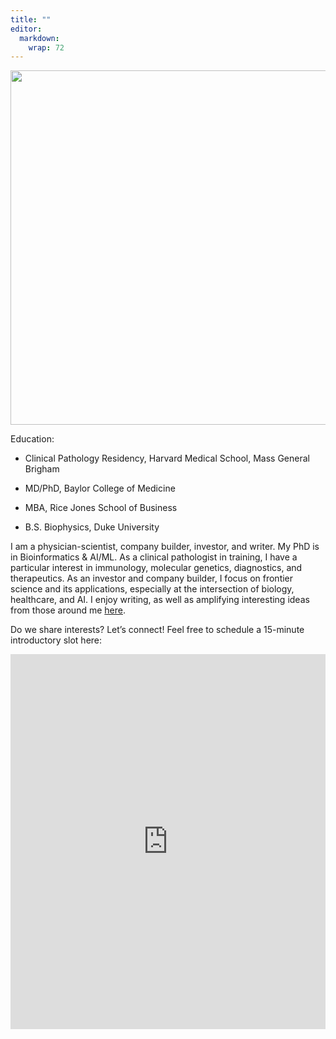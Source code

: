 ```yaml
---
title: ""
editor: 
  markdown: 
    wrap: 72
---
```


![](assets/profile-photo.jpg){width="15cm"}

Education:

-   Clinical Pathology Residency, Harvard Medical School, Mass General
    Brigham

-   MD/PhD, Baylor College of Medicine

-   MBA, Rice Jones School of Business

-   B.S. Biophysics, Duke University

I am a physician-scientist, company builder, investor, and writer. My
PhD is in Bioinformatics & AI/ML. As a clinical pathologist in training,
I have a particular interest in immunology, molecular genetics,
diagnostics, and therapeutics. As an investor and company builder, I
focus on frontier science and its applications, especially at the
intersection of biology, healthcare, and AI. I enjoy writing, as well as
amplifying interesting ideas from those around me
[here](https://open.substack.com/pub/rowlandpettit/p/coming-soon?r=1r79d0&utm_campaign=post&utm_medium=web).

Do we share interests? Let's connect! Feel free to schedule a 15-minute
introductory slot here:

<iframe src="https://calendly.com/rwpettit/rowland-15-min" width="100%" height="600" frameborder="0">

</iframe>
